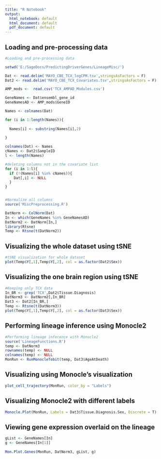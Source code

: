 ```yaml
---
title: "R Notebook"
output:
  html_notebook: default
  html_document: default
  pdf_document: default
---
```


## Loading and pre-processing data

```r

#Loading and pre-processing data

setwd('E:/SageDocs/PredictingDriverGenes/LineageMisc/')

Dat <- read.delim('MAYO_CBE_TCX_logCPM.tsv',stringsAsFactors = F)
Dat2 <- read.delim('MAYO_CBE_TCX_Covariates.tsv',stringsAsFactors = F)

AMP_mods <-  read.csv('TCX_AMPAD_Modules.csv')

GeneNames <- Dat$ensembl_gene_id
GeneNamesAD <- AMP_mods$GeneID

Names <- colnames(Dat)

for (i in 1:length(Names)){
  
  Names[i] <- substring(Names[i],2)
  
}

colnames(Dat) <- Names
cNames <- Dat2$SampleID
l <- length(Names)

#deleting columns not in the covariate list 
for (i in 1:l){
  if (!(Names[i] %in% cNames)){
    Dat[,i] <- NULL
  }
}


#Normalize all columns 
source('MiscPreprocessing.R')

DatNorm <- ColNorm(Dat)
In <- which(GeneNames %in% GeneNamesAD)
DatNorm2 <- DatNorm[In,]
library(Rtsne)
Temp <- Rtsne(t(DatNorm2))


```


## Visualizing the whole dataset using tSNE

```r

#tSNE visualization for whole dataset
plot(Temp$Y[,1],Temp$Y[,2], col = as.factor(Dat2$Sex))

```


## Visualizing the one brain region using tSNE


```r

#Keeping only TCX data 
In_BR <- grep('TCX',Dat2$Tissue.Diagnosis)
DatNorm3 <- DatNorm2[,In_BR]
Dat3 <- Dat2[In_BR,]
Temp <- Rtsne(t(DatNorm3))
plot(Temp$Y[,1],Temp$Y[,2], col = as.factor(Dat3$Sex))

```




## Performing lineage inference using Monocle2


```r

#Performing lineage inference with Monocle2
source('LineageFunctions.R')
temp <- DatNorm3
rownames(temp) <- NULL
colnames(temp) <- NULL
MonRun <- RunMonocleTobit(temp, Dat3$AgeAtDeath)


```

## Visualizing using Monocle's visualization 

```r

plot_cell_trajectory(MonRun, color_by = "Labels")

```



## Visualizing Monocle2 with different labels 

```r

Monocle.Plot(MonRun, Labels = Dat3$Tissue.Diagnosis.Sex, Discrete = T)


```

## Viewing gene expression overlaid on the lineage 

```r

gList <- GeneNames[In]
g <- GeneNames[In[1]]
  
Mon.Plot.Genes(MonRun, DatNorm3, gList, g)


```

